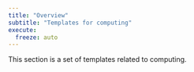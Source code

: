 ```yaml
---
title: "Overview"
subtitle: "Templates for computing"
execute:
  freeze: auto
---
```


This section is a set of templates related to computing.